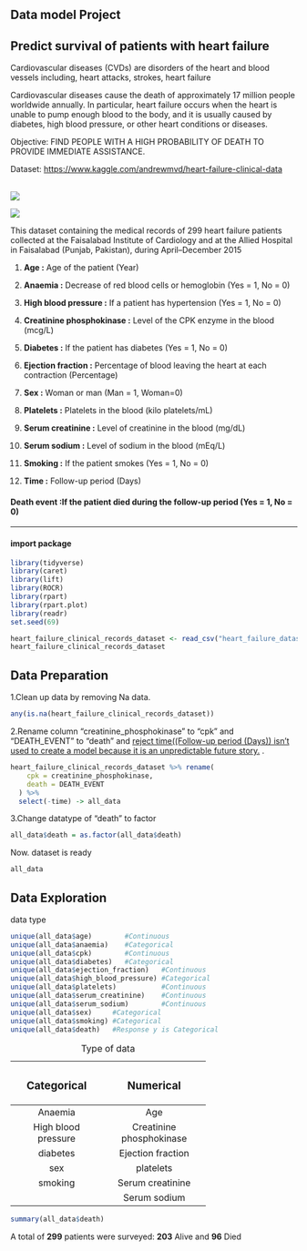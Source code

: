 ## **Data model Project** 

## **Predict survival of patients with heart failure**

Cardiovascular diseases (CVDs) are disorders of the heart and blood vessels including, heart attacks, strokes, heart failure

Cardiovascular diseases cause the death of approximately 17 million people worldwide annually. In particular, heart failure occurs when the heart is unable to pump enough blood to the body, and it is usually caused by diabetes, high blood pressure, or other heart conditions or diseases.

Objective: FIND PEOPLE WITH A HIGH PROBABILITY OF DEATH TO PROVIDE IMMEDIATE ASSISTANCE.

Dataset: <https://www.kaggle.com/andrewmvd/heart-failure-clinical-data>

\
![](https://lh4.googleusercontent.com/pPPqtuGWYROd18n8JytqgmuhW7OKL5rjjzETq0UFWtb0PnJPWrLJo3Dlu1RONYGgj0d7Js5N7FRvGFuvF-qxQn0nwysZy6exadAzTySO-uHU5KTkPnCllewDqAcMfrqWoqhhB1R-Knk)

![](https://lh3.googleusercontent.com/W0kQrVvjZV8e6cjZUKhvri20WbesjP8Pl3NTSFWBzrCKumve-heVowuAPau46EEx-Fijp47kvk7DBPB2663bfTTpEu4VJ7qdxsTVzSTTcYCQTWVUa5xJKQgJ5MJzG0j_dwpcqbbnffw)

This dataset containing the medical records of 299 heart failure patients collected at the Faisalabad Institute of Cardiology and at the Allied Hospital in Faisalabad (Punjab, Pakistan), during April--December 2015

1.  **Age :** Age of the patient (Year)

2.  **Anaemia :** Decrease of red blood cells or hemoglobin (Yes = 1, No = 0)

3.  **High blood pressure :** If a patient has hypertension (Yes = 1, No = 0)

4.  **Creatinine phosphokinase :** Level of the CPK enzyme in the blood (mcg/L)

5.  **Diabetes :** If the patient has diabetes (Yes = 1, No = 0)

6.  **Ejection fraction :** Percentage of blood leaving the heart at each contraction (Percentage)

7.  **Sex :** Woman or man (Man = 1, Woman=0)

8.  **Platelets :** Platelets in the blood (kilo platelets/mL)

9.  **Serum creatinine :** Level of creatinine in the blood (mg/dL)

10. **Serum sodium :** Level of sodium in the blood (mEq/L)

11. **Smoking :** If the patient smokes (Yes = 1, No = 0)

12. **Time :** Follow-up period (Days)

#### **Death event :**If the patient died during the follow-up period (Yes = 1, No = 0)

-----------------------------------------------------------------------------

#### import package

```r
library(tidyverse)
library(caret)
library(lift)
library(ROCR)
library(rpart)
library(rpart.plot)
library(readr)
set.seed(69)
```

```r
heart_failure_clinical_records_dataset <- read_csv("heart_failure_dataset.csv")
heart_failure_clinical_records_dataset
```

## Data Preparation

1.Clean up data by removing Na data.

```r
any(is.na(heart_failure_clinical_records_dataset))
```

2.Rename column "creatinine_phosphokinase" to "cpk" and "DEATH_EVENT" to "death" and [reject time((Follow-up period (Days)) isn't used to create a model because it is an unpredictable future story.]{.ul}
.

```r
heart_failure_clinical_records_dataset %>% rename(
    cpk = creatinine_phosphokinase,
    death = DEATH_EVENT
  ) %>% 
  select(-time) -> all_data

```

3.Change datatype of "death" to factor

```r
all_data$death = as.factor(all_data$death)
```

Now. dataset is ready

```r
all_data
```

## Data Exploration

data type

```r
unique(all_data$age)        #Continuous
unique(all_data$anaemia)    #Categorical
unique(all_data$cpk)        #Continuous
unique(all_data$diabetes)   #Categorical
unique(all_data$ejection_fraction)   #Continuous
unique(all_data$high_blood_pressure) #Categorical
unique(all_data$platelets)           #Continuous 
unique(all_data$serum_creatinine)    #Continuous 
unique(all_data$serum_sodium)        #Continuous
unique(all_data$sex)     #Categorical
unique(all_data$smoking) #Categorical 
unique(all_data$death)   #Response y is Categorical
```

+---------------------+--------------------------+
| ### Categorical     | ### Numerical            |
+:===================:+:========================:+
| Anaemia             | Age                      |
+---------------------+--------------------------+
| High blood pressure | Creatinine phosphokinase |
+---------------------+--------------------------+
| diabetes            | Ejection fraction        |
+---------------------+--------------------------+
| sex                 | platelets                |
+---------------------+--------------------------+
| smoking             | Serum creatinine         |
+---------------------+--------------------------+
|                     | Serum sodium             |
+---------------------+--------------------------+

: Type of data

```r
summary(all_data$death)
```

A total of **299** patients were surveyed: **203** Alive and **96** Died

```r

```
